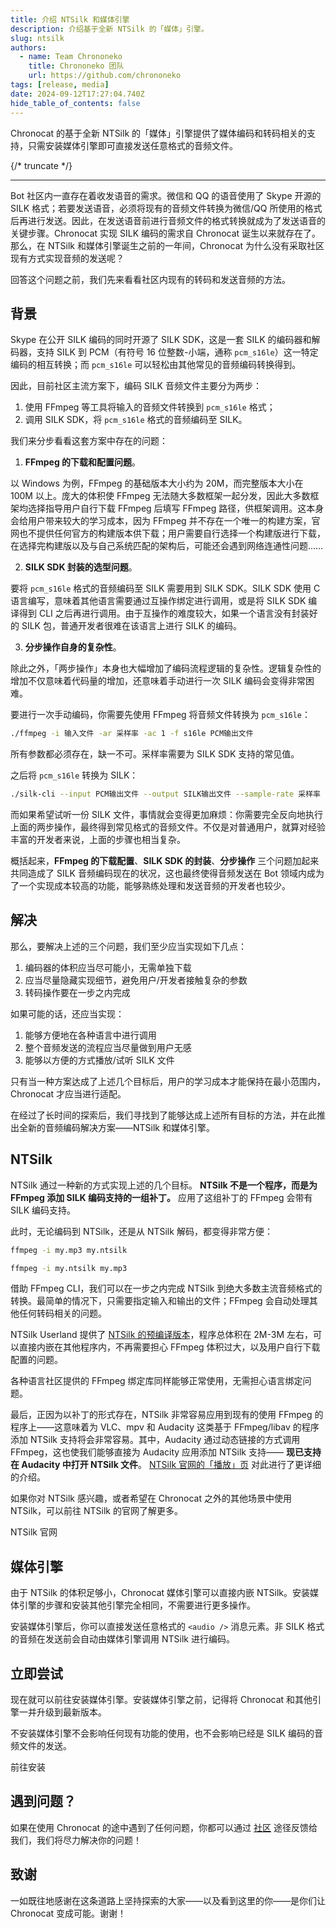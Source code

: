 ```yaml
---
title: 介绍 NTSilk 和媒体引擎
description: 介绍基于全新 NTSilk 的「媒体」引擎。
slug: ntsilk
authors:
  - name: Team Chrononeko
    title: Chrononeko 团队
    url: https://github.com/chrononeko
tags: [release, media]
date: 2024-09-12T17:27:04.740Z
hide_table_of_contents: false
---
```



Chronocat 的基于全新 NTSilk
的「媒体」引擎提供了媒体编码和转码相关的支持，只需安装媒体引擎即可直接发送任意格式的音频文件。

{/* truncate */}

---

Bot 社区内一直存在着收发语音的需求。微信和 QQ 的语音使用了 Skype 开源的 SILK 格式；若要发送语音，必须将现有的音频文件转换为微信/QQ
所使用的格式后再进行发送。因此，在发送语音前进行音频文件的格式转换就成为了发送语音的关键步骤。Chronocat 实现 SILK 编码的需求自
Chronocat 诞生以来就存在了。那么，在 NTSilk 和媒体引擎诞生之前的一年间，Chronocat 为什么没有采取社区现有方式实现音频的发送呢？

回答这个问题之前，我们先来看看社区内现有的转码和发送音频的方法。

## 背景

Skype 在公开 SILK 编码的同时开源了 SILK SDK，这是一套 SILK 的编码器和解码器，支持 SILK 到
PCM（有符号 16 位整数-小端，通称 `pcm_s16le`）这一特定编码的相互转换；而 `pcm_s16le`
可以轻松由其他常见的音频编码转换得到。

因此，目前社区主流方案下，编码 SILK 音频文件主要分为两步：

1. 使用 FFmpeg 等工具将输入的音频文件转换到 `pcm_s16le` 格式；
1. 调用 SILK SDK，将 `pcm_s16le` 格式的音频编码至 SILK。

我们来分步看看这套方案中存在的问题：

1. **FFmpeg 的下载和配置问题**。

以 Windows 为例，FFmpeg 的基础版本大小约为 20M，而完整版本大小在 100M 以上。庞大的体积使 FFmpeg
无法随大多数框架一起分发，因此大多数框架均选择指导用户自行下载 FFmpeg 后填写 FFmpeg
路径，供框架调用。这本身会给用户带来较大的学习成本，因为 FFmpeg
并不存在一个唯一的构建方案，官网也不提供任何官方的构建版本供下载；用户需要自行选择一个构建版进行下载，在选择完构建版以及与自己系统匹配的架构后，可能还会遇到网络连通性问题……

2. **SILK SDK 封装的选型问题**。

要将 `pcm_s16le` 格式的音频编码至 SILK 需要用到 SILK SDK。SILK SDK 使用 C
语言编写，意味着其他语言需要通过互操作绑定进行调用，或是将 SILK SDK 编译得到 CLI
之后再进行调用。由于互操作的难度较大，如果一个语言没有封装好的 SILK 包，普通开发者很难在该语言上进行 SILK 的编码。

3. **分步操作自身的复杂性**。

除此之外，「两步操作」本身也大幅增加了编码流程逻辑的复杂性。逻辑复杂性的增加不仅意味着代码量的增加，还意味着手动进行一次 SILK 编码会变得非常困难。

要进行一次手动编码，你需要先使用 FFmpeg 将音频文件转换为 `pcm_s16le`：

```sh
./ffmpeg -i 输入文件 -ar 采样率 -ac 1 -f s16le PCM输出文件
```

所有参数都必须存在，缺一不可。采样率需要为 SILK SDK 支持的常见值。

之后将 `pcm_s16le` 转换为 SILK：

```sh
./silk-cli --input PCM输出文件 --output SILK输出文件 --sample-rate 采样率
```

而如果希望试听一份 SILK
文件，事情就会变得更加麻烦：你需要完全反向地执行上面的两步操作，最终得到常见格式的音频文件。不仅是对普通用户，就算对经验丰富的开发者来说，上面的步骤也相当复杂。

概括起来，**FFmpeg 的下载配置**、**SILK SDK 的封装**、**分步操作** 三个问题加起来共同造成了
SILK 音频编码现在的状况，这也最终使得音频发送在 Bot
领域内成为了一个实现成本较高的功能，能够熟练处理和发送音频的开发者也较少。

## 解决

那么，要解决上述的三个问题，我们至少应当实现如下几点：

1. 编码器的体积应当尽可能小，无需单独下载
1. 应当尽量隐藏实现细节，避免用户/开发者接触复杂的参数
1. 转码操作要在一步之内完成

如果可能的话，还应当实现：

1. 能够方便地在各种语言中进行调用
1. 整个音频发送的流程应当尽量做到用户无感
1. 能够以方便的方式播放/试听 SILK 文件

只有当一种方案达成了上述几个目标后，用户的学习成本才能保持在最小范围内，Chronocat 才应当进行适配。

在经过了长时间的探索后，我们寻找到了能够达成上述所有目标的方法，并在此推出全新的音频编码解决方案——NTSilk 和媒体引擎。

## NTSilk

NTSilk 通过一种新的方式实现上述的几个目标。 **NTSilk 不是一个程序，而是为 FFmpeg 添加 SILK 编码支持的一组补丁。**
应用了这组补丁的 FFmpeg 会带有 SILK 编码支持。

此时，无论编码到 NTSilk，还是从 NTSilk 解码，都变得非常方便：

```sh
ffmpeg -i my.mp3 my.ntsilk
```

```sh
ffmpeg -i my.ntsilk my.mp3
```

借助 FFmpeg CLI，我们可以在一步之内完成 NTSilk 到绝大多数主流音频格式的转换。最简单的情况下，只需要指定输入和输出的文件；FFmpeg
会自动处理其他任何转码相关的问题。

NTSilk Userland 提供了 [NTSilk 的预编译版本](https://github.com/ntsilk-userland/binaries)，程序总体积在 2M-3M
左右，可以直接内嵌在其他程序内，不再需要担心 FFmpeg 体积过大，以及用户自行下载配置的问题。

各种语言社区提供的 FFmpeg 绑定库同样能够正常使用，无需担心语言绑定问题。

最后，正因为以补丁的形式存在，NTSilk 非常容易应用到现有的使用 FFmpeg 的程序上——这意味着为 VLC、mpv 和 Audacity 这类基于
FFmpeg/libav 的程序添加 NTSilk 支持将会非常容易。其中，Audacity 通过动态链接的方式调用 FFmpeg，这也使我们能够直接为
Audacity 应用添加 NTSilk 支持—— **现已支持在 Audacity 中打开 NTSilk 文件**。
[NTSilk 官网的「播放」页](https://ntsilk.ilharper.com/guide/play) 对此进行了更详细的介绍。

如果你对 NTSilk 感兴趣，或者希望在 Chronocat 之外的其他场景中使用 NTSilk，可以前往 NTSilk 的官网了解更多。

<Link
  className="button button--secondary button--lg"
  to="https://ntsilk.ilharper.com"
>
  <span>NTSilk 官网</span>
</Link>

## 媒体引擎

由于 NTSilk 的体积足够小，Chronocat 媒体引擎可以直接内嵌
NTSilk。安装媒体引擎的步骤和安装其他引擎完全相同，不需要进行更多操作。

安装媒体引擎后，你可以直接发送任意格式的 `<audio />` 消息元素。非 SILK
格式的音频在发送前会自动由媒体引擎调用 NTSilk 进行编码。

## 立即尝试

现在就可以前往安装媒体引擎。安装媒体引擎之前，记得将 Chronocat 和其他引擎一并升级到最新版本。

不安装媒体引擎不会影响任何现有功能的使用，也不会影响已经是 SILK 编码的音频文件的发送。

<Link
  className="button button--secondary button--lg button--normal"
  to="/guide/install/shell"
>
  <span>前往安装</span>
</Link>

## 遇到问题？

如果在使用 Chronocat 的途中遇到了任何问题，你都可以通过 [社区](/more/community)
途径反馈给我们，我们将尽力解决你的问题！

## 致谢

一如既往地感谢在这条道路上坚持探索的大家——以及看到这里的你——是你们让 Chronocat
变成可能。谢谢！

